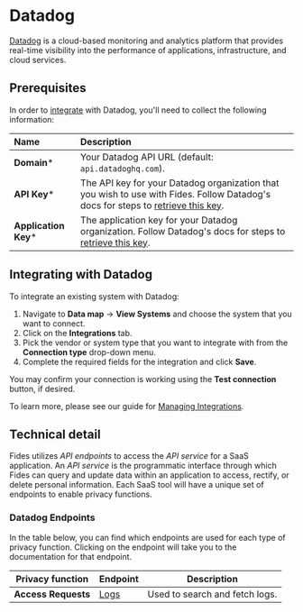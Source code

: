 
# Datadog
[Datadog](https://business.adobe.com/products/campaign/adobe-campaign.html) is a cloud-based monitoring and analytics platform that provides real-time visibility into the performance of applications, infrastructure, and cloud services. 

## Prerequisites

In order to [integrate](../) with Datadog, you'll need to collect the following information:

| Name                       | Description                                                                                                                             |
| :------------------------- | :-------------------------------------------------------------------------------------------------------------------------------------- |
| **Domain***                 | Your Datadog API URL (default: `api.datadoghq.com`). |
| **API Key***        | The API key for your Datadog organization that you wish to use with Fides. Follow Datadog's docs for steps to [retrieve this key](https://docs.datadoghq.com/account_management/api-app-keys/#api-keys). |
| **Application Key***   | The application key for your Datadog organization. Follow Datadog's docs for steps to [retrieve this key](https://docs.datadoghq.com/account_management/api-app-keys/#application-keys). |

## Integrating with Datadog
To integrate an existing system with Datadog: 

1. Navigate to **Data map** → **View Systems** and choose the system that you want to connect.
2. Click on the **Integrations** tab.
3. Pick the vendor or system type that you want to integrate with from the **Connection type** drop-down menu.
4. Complete the required fields for the integration and click **Save**. 

You may confirm your connection is working using the **Test connection** button, if desired.

To learn more, please see our guide for [Managing Integrations](/user-guides/integrations/manage-integrations).

## Technical detail 

Fides utilizes _API endpoints_ to access the _API service_ for a SaaS application. An _API service_ is the programmatic interface through which Fides can query and update data within an application to access, rectify, or delete personal information. Each SaaS tool will have a unique set of endpoints to enable privacy functions. 

### Datadog Endpoints
In the table below, you can find which endpoints are used for each type of privacy function. Clicking on the endpoint will take you to the documentation for that endpoint.

| Privacy function | Endpoint | Description |
|----|----|----|
| **Access Requests** | [Logs](https://docs.datadoghq.com/api/latest/logs/#get-a-list-of-logs) | Used to search and fetch logs. | 